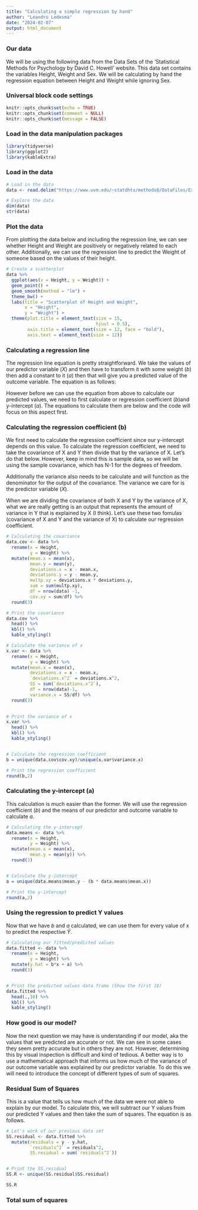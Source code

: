 ```yaml
---
title: "Calculating a simple regression by hand"
author: "Leandro Ledesma"
date: "2024-02-07"
output: html_document
---
```


### Our data

We will be using the following data from the Data Sets of the 'Statistical Methods for Psychology by David C. Howell' website. This data set contains the variables Height, Weight and Sex. We will be calculating by hand the regression equation between Height and Weight while ignoring Sex.

### Universal block code settings

```r
knitr::opts_chunk$set(echo = TRUE)
knitr::opts_chunk$set(comment = NULL)
knitr::opts_chunk$set(message = FALSE)
```

### Load in the data manipulation packages

```r
library(tidyverse)
library(ggplot2)
library(kableExtra)

```

### Load in the data

```r
# Load in the data
data <- read.delim("https://www.uvm.edu/~statdhtx/methods8/DataFiles/Ex9-31.dat")

# Explore the data
dim(data)
str(data)

```


### Plot the data

From plotting the data below and including the regression line, we can see whether Height and Weight are positively or negatively related to each other. Additionally, we can use the regression line to predict the Weight of someone based on the values of their height. 

```r
# Create a scatterplot
data %>%
  ggplot(aes(x = Height, y = Weight)) +
  geom_point() +
  geom_smooth(method = "lm") +
  theme_bw() +
  labs(title = "Scatterplot of Height and Weight",
       x = "Height",
       y = "Weight") +
  theme(plot.title = element_text(size = 15,
                                  hjust = 0.5),
        axis.title = element_text(size = 12, face = "bold"),
        axis.text = element_text(size = 12))

```


### Calculating a regression line

The regression line equation is pretty straightforward. We take the values of our predictor variable ($X$) and then have to transform it with some weight ($b$) then add a constant to it ($a$) then that will give you a predicted value of the outcome variable. The equation is as follows:

\begin{align*}

\hat{Y} = bX + a

\end{align*}


However before we can use the equation from above to calculate our predicted values, we need to first calculate or regression coefficient ($b$)and y-intercept ($a$). The equations to calculate them are below and the code will focus on this aspect first.


\begin{align*}

a = \overline{Y} - b\overline{X}

\end{align*}

\begin{align*}

b = \frac {cov_{XY}} {s_{x}^2}

\end{align*}


### Calculating the regression coefficient (b)

We first need to calculate the regression coefficient since our y-intercept depends on this value. To calculate the regression coefficient, we need to take the covariance of X and Y then divide that by the variance of X. Let's do that below. However, keep in mind this is sample data, so we will be using the sample covariance, which has N-1 for the degrees of freedom. 

\begin{align*}

cov_{XY} = \frac {\Sigma(X - \overline{X})(Y - \overline{Y})} {N - 1}

\end{align*}

Additionally the variance also needs to be calculate and will function as the denominator for the output of the covariance. The variance we care for is the predictor variable ($X$).

\begin{align*}

s_{X}^2 = \frac{ \Sigma(X - \overline{X})^2} {N - 1}

\end{align*}

When we are dividing the covariance of both X and Y by the variance of X, what we are really getting is an output that represents the amount of variance in Y that is explained by X (I think). Let's use these two fomulas (covariance of X and Y and the variance of X) to calculate our regression coefficient. 


```r
# Calculating the covariance
data.cov <- data %>%
  rename(x = Height,
         y = Weight) %>%
  mutate(mean.x = mean(x),
         mean.y = mean(y),
         deviations.x = x - mean.x,
         deviations.y = y - mean.y,
         multp.xy = deviations.x * deviations.y,
         sum = sum(multp.xy),
         df = nrow(data) -1,
         cov.xy = sum/df) %>%
  round(3)

# Print the covariance
data.cov %>%
  head() %>%
  kbl() %>%
  kable_styling()

# Calculate the variance of x
x.var <- data %>%
  rename(x = Height,
         y = Weight) %>%
  mutate(mean.x = mean(x),
         deviations.x = x - mean.x,
         `deviations.x^2` = deviations.x^2,
         SS = sum(`deviations.x^2`),
         df = nrow(data)-1,
         variance.x = SS/df) %>%
  round(3)
  

# Print the variance of x
x.var %>%
  head() %>%
  kbl() %>%
  kable_styling()


# Calculate the regression coefficient
b = unique(data.cov$cov.xy)/unique(x.var$variance.x)

# Print the regression coefficient
round(b,2)
```


### Calculating the y-intercept (a)

This calculation is much easier than the former. We will use the regression coefficient ($b$) and the means of our predictor and outcome variable to calculate $a$.

```r
# Calculating the y-intercept
data.means <- data %>%
  rename(x = Height,
         y = Weight) %>%
  mutate(mean.x = mean(x),
         mean.y = mean(y)) %>%
  round(3)


# Calculate the y-intercept
a = unique(data.means$mean.y - (b * data.means$mean.x))

# Print the y-intercept
round(a,2)

```


### Using the regression to predict Y values

Now that we have $b$ and $a$ calculated, we can use them for every value of x to predict the respective $\hat{Y}$. 

```r
# Calculating our fitted/predicted values
data.fitted <- data %>%
  rename(x = Height,
         y = Weight) %>%
  mutate(y.hat = b*x + a) %>%
  round(3)


# Print the predicted values data frame (Show the first 10)
data.fitted %>%
  head(.,10) %>%
  kbl() %>%
  kable_styling()


```


### How good is our model?

Now the next question we may have is understanding if our model, aka the values that we predicted are accurate or not. We can see in some cases they seem pretty accurate but in others they are not. However, determining this by visual inspection is difficult and kind of tedious. A better way is to use a mathematical approach that informs us how much of the variance of our outcome variable was explained by our predictor variable. To do this we will need to introduce the concept of different types of sum of squares.

### Residual Sum of Squares

This is a value that tells us how much of the data we were not able to explain by our model. To calculate this, we will subtract our Y values from our predicted Y values and then take the sum of squares. The equation is as follows.

\begin{align*}

SS_{residual} = \Sigma(Y - \hat{Y}) 

\end{align*}


```r
# Let's work of our previous data set
SS.residual <- data.fitted %>%
  mutate(residuals = y - y.hat,
         `residuals^2` = residuals^2,
         SS.residual = sum(`residuals^2`))


# Print the SS.residual
SS.R <- unique(SS.residual$SS.residual)

SS.R
```


### Total sum of squares


